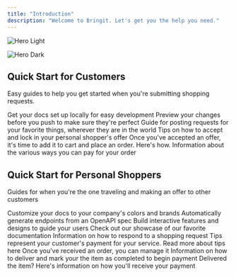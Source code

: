 ```yaml
---
title: "Introduction"
description: "Welcome to Bringit. Let's get you the help you need."
---
```


<img
  className="block dark:hidden"
  src="/images/hero-light.png"
  alt="Hero Light"
/>

<img
  className="hidden dark:block"
  src="/images/hero-dark.png"
  alt="Hero Dark"
/>

## Quick Start for Customers

Easy guides to help you get started when you're submitting shopping requests.

<CardGroup cols="2">
  <Card title="Edit Your Docs" icon="pen-to-square" href="https://mintlify.com/docs/quickstart">
    Get your docs set up locally for easy development
  </Card>
  <Card title="Preview Changes" icon="image" href="https://mintlify.com/docs/development">
    Preview your changes before you push to make sure they're perfect
  </Card>
  <Card title="Submitting a shopping request" icon="sparkles">
    Guide for posting requests for your favorite things, wherever they are in the world
  </Card>
  <Card title="Accepting an offer" icon="thumbs-up">
    Tips on how to accept and lock in your personal shopper's offer
  </Card>
  <Card title="Placing an order" icon="cart-shopping">
    Once you've accepted an offer, it's time to add it to cart and place an order. Here's how.
  </Card>
  <Card title="Paying for your order" icon="credit-card">
    Information about the various ways you can pay for your order
  </Card>
  <Card title="Receiving your item" icon="people-carry-box">
    
  </Card>
</CardGroup>

## Quick Start for Personal Shoppers

Guides for when you're the one traveling and making an offer to other customers

<CardGroup cols="2">
  <Card title="Customize Style" icon="palette" href="https://mintlify.com/docs/settings/global">
    Customize your docs to your company's colors and brands
  </Card>
  <Card title="Reference APIs" icon="code" href="https://mintlify.com/docs/api-playground/openapi">
    Automatically generate endpoints from an OpenAPI spec
  </Card>
  <Card title="Add Components" icon="screwdriver-wrench" href="https://mintlify.com/docs/content/components/accordions">
    Build interactive features and designs to guide your users
  </Card>
  <Card title="Get Inspiration" icon="stars" href="https://mintlify.com/customers">
    Check out our showcase of our favorite documentation
  </Card>
  <Card title="Making an offer" icon="gift">
    Information on how to respond to a shopping request
  </Card>
  <Card title="Setting your proposed Tip" icon="coins">
    Tips represent your customer's payment for your service. Read more about tips here
  </Card>
  <Card title="Managing orders received" icon="store">
    Once you've received an order, you can manage it
  </Card>
  <Card title="Delivering the item" icon="person-carry-box">
    Information on how to deliver and mark your the item as completed to begin payment 
  </Card>
  <Card title="Getting paid" icon="piggy-bank">
    Delivered the item? Here's information on how you'll receive your payment 
  </Card>
</CardGroup>